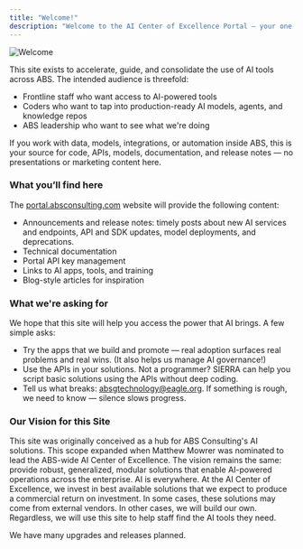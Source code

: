 ```yaml
---
title: "Welcome!"
description: "Welcome to the AI Center of Excellence Portal — your one-stop hub for practical AI at ABS."
---
```


<img
  src="/images/banners/welcome_banner.png"
  alt="Welcome"
  title="Welcome"
  className="mx-auto"
/>

This site exists to accelerate, guide, and consolidate the use of AI tools across ABS. The intended audience is threefold:

- Frontline staff who want access to AI-powered tools
- Coders who want to tap into production-ready AI models, agents, and knowledge repos
- ABS leadership who want to see what we're doing

If you work with data, models, integrations, or automation inside ABS, this is your source for code, APIs, models, documentation, and release notes — no presentations or marketing content here.

### What you’ll find here

The [portal.absconsulting.com](http://portal.absconsulting.com) website will provide the following content:

- Announcements and release notes: timely posts about new AI services and endpoints, API and SDK updates, model deployments, and deprecations.
- Technical documentation
- Portal API key management
- Links to AI apps, tools, and training
- Blog-style articles for inspiration

### What we're asking for

We hope that this site will help you access the power that AI brings. A few simple asks:

- Try the apps that we build and promote — real adoption surfaces real problems and real wins. (It also helps us manage AI governance!)
- Use the APIs in your solutions. Not a programmer? SIERRA can help you script basic solutions using the APIs without deep coding.
- Tell us what breaks: [absgtechnology@eagle.org](mailto:absgtechnology@eagle.org). If something is rough, we need to know — silence slows progress.

### Our Vision for this Site

This site was originally conceived as a hub for ABS Consulting's AI solutions. This scope expanded when Matthew Mowrer was nominated to lead the ABS-wide AI Center of Excellence. The vision remains the same: provide robust, generalized, modular solutions that enable AI-powered operations across the enterprise. AI is everywhere. At the AI Center of Excellence, we invest in best available solutions that we expect to produce a commercial return on investment. In some cases, these solutions may come from external vendors. In other cases, we will build our own. Regardless, we will use this site to help staff find the AI tools they need.

We have many upgrades and releases planned.